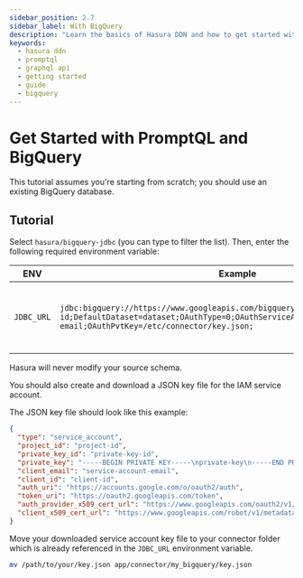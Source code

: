 ```yaml
---
sidebar_position: 2.7
sidebar_label: With BigQuery
description: "Learn the basics of Hasura DDN and how to get started with a BigQuery database."
keywords:
  - hasura ddn
  - promptql
  - graphql api
  - getting started
  - guide
  - bigquery
---
```



# Get Started with PromptQL and BigQuery

<BoilerplateOverview dataSourceName="BigQuery" time="twenty" />

This tutorial assumes you're starting from scratch; you should use an existing BigQuery database.

<Prereqs />

## Tutorial

<BoilerplateInit />

Select `hasura/bigquery-jdbc` (you can type to filter the list). Then, enter the following required environment
variable:

| ENV        | Example                                                                                                                                                                                               | Description                                       |
| ---------- | ----------------------------------------------------------------------------------------------------------------------------------------------------------------------------------------------------- | ------------------------------------------------- |
| `JDBC_URL` | `jdbc:bigquery://https://www.googleapis.com/bigquery/v2:443;ProjectId=project-id;DefaultDataset=dataset;OAuthType=0;OAuthServiceAcctEmail=service-account-email;OAuthPvtKey=/etc/connector/key.json;` | The JDBC URL to connect to the BigQuery database. |

Hasura will never modify your source schema.

You should also create and download a JSON key file for the IAM service account.

The JSON key file should look like this example:

```json
{
  "type": "service_account",
  "project_id": "project-id",
  "private_key_id": "private-key-id",
  "private_key": "-----BEGIN PRIVATE KEY-----\nprivate-key\n-----END PRIVATE KEY-----\n",
  "client_email": "service-account-email",
  "client_id": "client-id",
  "auth_uri": "https://accounts.google.com/o/oauth2/auth",
  "token_uri": "https://oauth2.googleapis.com/token",
  "auth_provider_x509_cert_url": "https://www.googleapis.com/oauth2/v1/certs",
  "client_x509_cert_url": "https://www.googleapis.com/robot/v1/metadata/x509/service-account-email"
}
```

Move your downloaded service account key file to your connector folder which is already referenced in the `JDBC_URL`
environment variable.

```bash
mv /path/to/your/key.json app/connector/my_bigquery/key.json
```

<BoilerplateDx />

<BoilerplateSummary dataSourceName="BigQuery" />
